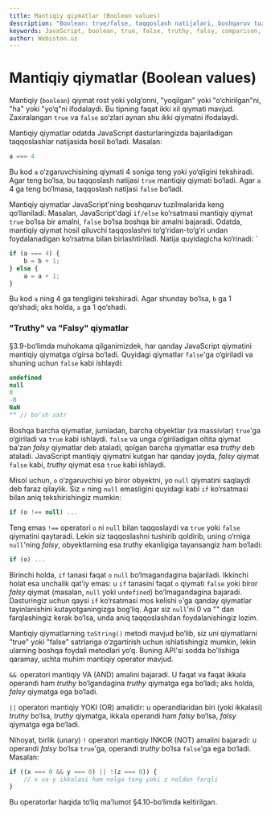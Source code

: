 ```yaml
---
title: Mantiqiy qiymatlar (Boolean values)
description: "Boolean: true/false, taqqoslash natijalari, boshqaruv tuzilmalarida qo‘llanishi, truthy/falsy to‘plami, va mantiqiy operatorlar `&&`, `||`, `!`."
keywords: JavaScript, boolean, true, false, truthy, falsy, comparison, logical operators, AND, OR, NOT
author: Webiston.uz
---
```


# Mantiqiy qiymatlar (Boolean values)

Mantiqiy (`boolean`) qiymat rost yoki yolg‘onni, "yoqilgan" yoki "o‘chirilgan"ni, "ha" yoki "yo‘q"ni ifodalaydi. Bu tipning faqat ikki xil qiymati mavjud. Zaxiralangan `true` va `false` so‘zlari aynan shu ikki qiymatni ifodalaydi.

Mantiqiy qiymatlar odatda JavaScript dasturlaringizda bajariladigan taqqoslashlar natijasida hosil bo‘ladi. Masalan:

```js
a === 4
```

Bu kod `a` o‘zgaruvchisining qiymati 4 soniga teng yoki yo‘qligini tekshiradi. Agar teng bo‘lsa, bu taqqoslash natijasi `true` mantiqiy qiymati bo‘ladi. Agar `a` 4 ga teng bo‘lmasa, taqqoslash natijasi `false` bo‘ladi.

Mantiqiy qiymatlar JavaScript'ning boshqaruv tuzilmalarida keng qo‘llaniladi. Masalan, JavaScript'dagi `if/else` ko‘rsatmasi mantiqiy qiymat `true` bo‘lsa bir amalni, `false` bo‘lsa boshqa bir amalni bajaradi. Odatda, mantiqiy qiymat hosil qiluvchi taqqoslashni to‘g‘ridan-to‘g‘ri undan foydalanadigan ko‘rsatma bilan birlashtiriladi. Natija quyidagicha ko‘rinadi:
`
``` js
if (a === 4) {
    b = b + 1;
} else {
    a = a + 1;
}
```

Bu kod `a` ning 4 ga tengligini tekshiradi. Agar shunday bo‘lsa, `b` ga 1 qo‘shadi; aks holda, `a` ga 1 qo‘shadi.

### "Truthy" va "Falsy" qiymatlar

§3.9-bo‘limda muhokama qilganimizdek, har qanday JavaScript qiymatini mantiqiy qiymatga o‘girsa bo‘ladi. Quyidagi qiymatlar `false`'ga o‘giriladi va shuning uchun `false` kabi ishlaydi:

``` js
undefined
null
0
-0
NaN
"" // bo‘sh satr
```

Boshqa barcha qiymatlar, jumladan, barcha obyektlar (va massivlar) `true`'ga o‘giriladi va `true` kabi ishlaydi. `false` va unga o‘giriladigan oltita qiymat ba’zan _falsy_ qiymatlar deb ataladi, qolgan barcha qiymatlar esa _truthy_ deb ataladi. JavaScript mantiqiy qiymatni kutgan har qanday joyda, _falsy_ qiymat `false` kabi, _truthy_ qiymat esa `true` kabi ishlaydi.

Misol uchun, `o` o‘zgaruvchisi yo biror obyektni, yo `null` qiymatini saqlaydi deb faraz qilaylik. Siz `o` ning `null` emasligini quyidagi kabi `if` ko‘rsatmasi bilan aniq tekshirishingiz mumkin:

``` js
if (o !== null) ...
```

Teng emas `!==` operatori `o` ni `null` bilan taqqoslaydi va `true` yoki `false` qiymatini qaytaradi. Lekin siz taqqoslashni tushirib qoldirib, uning o‘rniga `null`'ning _falsy_, obyektlarning esa _truthy_ ekanligiga tayansangiz ham bo‘ladi:

``` js
if (o) ...
```

Birinchi holda, `if` tanasi faqat `o` `null` bo‘lmagandagina bajariladi. Ikkinchi holat esa unchalik qat’iy emas: u `if` tanasini faqat `o` qiymati `false` yoki biror _falsy_ qiymat (masalan, `null` yoki `undefined`) bo‘lmagandagina bajaradi. Dasturingiz uchun qaysi `if` ko‘rsatmasi mos kelishi `o`'ga qanday qiymatlar tayinlanishini kutayotganingizga bog‘liq. Agar siz `null`'ni 0 va "" dan farqlashingiz kerak bo‘lsa, unda aniq taqqoslashdan foydalanishingiz lozim.

Mantiqiy qiymatlarning `toString()` metodi mavjud bo‘lib, siz uni qiymatlarni "true" yoki "false" satrlariga o‘zgartirish uchun ishlatishingiz mumkin, lekin ularning boshqa foydali metodlari yo‘q. Buning API'si sodda bo'lishiga qaramay, uchta muhim mantiqiy operator mavjud.

`&& `operatori mantiqiy VA (AND) amalini bajaradi. U faqat va faqat ikkala operandi ham _truthy_ bo‘lgandagina _truthy_ qiymatga ega bo‘ladi; aks holda, _falsy_ qiymatga ega bo‘ladi.

`||` operatori mantiqiy YOKI (OR) amalidir: u operandlaridan biri (yoki ikkalasi) _truthy_ bo‘lsa, _truthy_ qiymatga, ikkala operandi ham _falsy_ bo‘lsa, _falsy_ qiymatga ega bo‘ladi.

Nihoyat, birlik (unary) `!` operatori mantiqiy INKOR (NOT) amalini bajaradi: u operandi _falsy_ bo‘lsa `true`'ga, operandi _truthy_ bo‘lsa `false`'ga ega bo‘ladi. Masalan:

``` js
if ((x === 0 && y === 0) || !(z === 0)) {
    // x va y ikkalasi ham nolga teng yoki z noldan farqli
}
```

Bu operatorlar haqida to‘liq ma’lumot §4.10-bo‘limda keltirilgan.
